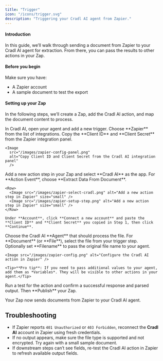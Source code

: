 ```yaml
---
title: "Trigger"
icon: "/icons/trigger.svg"
description: "Triggering your Cradl AI agent from Zapier."
---
```



#### Introduction
In this guide, we’ll walk through sending a document from Zapier to your Cradl AI agent for extraction. From there, you can pass the results to other actions in your Zap.

#### Before you begin
Make sure you have:

- A Zapier account
- A sample document to test the export

#### Setting up your Zap
In the following steps, we’ll create a Zap, add the Cradl AI action, and map the document content to process.

<Steps>
  <Step title="Add a Zapier trigger">
    In Cradl AI, open your agent and add a new trigger. Choose **Zapier** from the list of integrations. Copy the **Client ID** and **Client Secret** from the Zapier integration panel.
    
    <Image
      src="/images/zapier-config-panel.png"
      alt="Copy Client ID and Client Secret from the Cradl AI integration panel"
      />
  </Step>

  <Step title="Add the Extract Data From Document action to your Zap">
    Add a new action step in your Zap and select **Cradl AI** as the app. For **Action Event**, choose **Extract Data From Document**.

    <Row>
      <Image src="/images/zapier-select-cradl.png" alt="Add a new action step in Zapier" size="small" />
      <Image src="/images/zapier-setup-step.png" alt="Add a new action step in Zapier" size="small" />
    </Row>

    Under **Account**, click **Connect a new account** and paste the **Client ID** and **Client Secret** you copied in Step 1, then click **Continue**.
  </Step>

  <Step title="Configure the action">
    Choose the Cradl AI **Agent** that should process the file. For **Document** (or **File**), select the file from your trigger step. Optionally set **Filename** to pass the original file name to your agent.

    <Image src="/images/zapier-config.png" alt="Configure the Cradl AI action in Zapier" />
    
    <Tip>**Pro tip**: If you need to pass additional values to your agent, add them as *Variables*. They will be visible to other actions in your agent.</Tip>
  </Step>

  <Step title="Test and publish">
    Run a test for the action and confirm a successful response and parsed output. Then **Publish** your Zap.
  </Step>
</Steps>

Your Zap now sends documents from Zapier to your Cradl AI agent.

## Troubleshooting

- If Zapier reports `401 Unauthorized` or `403 Forbidden`, reconnect the **Cradl AI** account in Zapier using fresh credentials.
- If no output appears, make sure the file type is supported and not encrypted. Try again with a small sample document.
- If downstream steps can’t see fields, re-test the Cradl AI action in Zapier to refresh available output fields.
